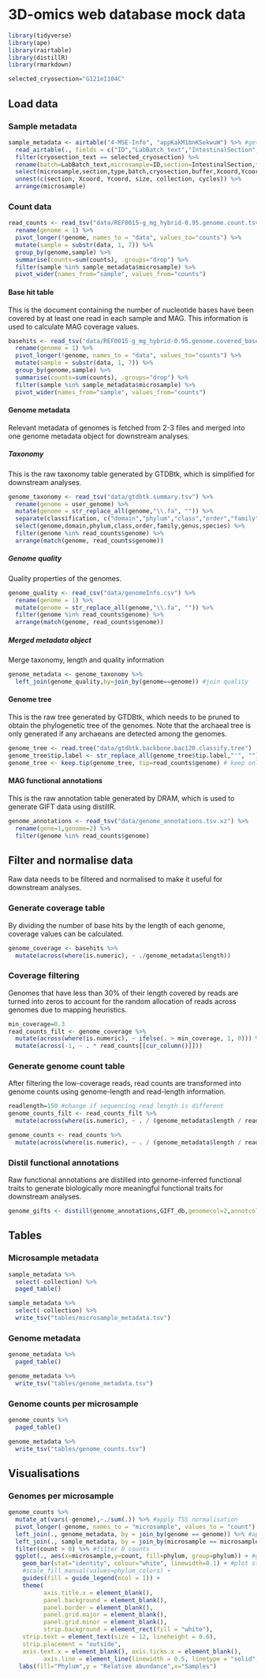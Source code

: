 # 3D-omics web database mock data

```r
library(tidyverse)
library(ape)
library(rairtable)
library(distillR)
library(rmarkdown)
```

```r
selected_cryosection="G121eI104C"
```

## Load data

### Sample metadata

```r
sample_metadata <- airtable("4-MSE-Info", "appKakM1bnKSekwuW") %>% #get base ID from Airtable browser URL
  read_airtable(., fields = c("ID","LabBatch_text","IntestinalSection","SampleType","Xcoord","Ycoord","size","cryosection_text","buffer_text","Collection_Success","UsedCycles"), id_to_col = TRUE) %>% #get 3 columns from MAGs table
  filter(cryosection_text == selected_cryosection) %>%
  rename(batch=LabBatch_text,microsample=ID,section=IntestinalSection,type=SampleType,cryosection=cryosection_text,buffer=buffer_text,collection=Collection_Success,cycles=UsedCycles) %>%
  select(microsample,section,type,batch,cryosection,buffer,Xcoord,Ycoord,size,collection,cycles) %>%
  unnest(c(section, Xcoord, Ycoord, size, collection, cycles)) %>%
  arrange(microsample)
```

### Count data

```r
read_counts <- read_tsv("data/REF0015-g_mg_hybrid-0.95.genome.count.tsv.gz") %>%
  rename(genome = 1) %>%
  pivot_longer(!genome, names_to = "data", values_to="counts") %>%
  mutate(sample = substr(data, 1, 7)) %>%
  group_by(genome,sample) %>%
  summarise(counts=sum(counts), .groups="drop") %>%
  filter(sample %in% sample_metadata$microsample) %>% 
  pivot_wider(names_from="sample", values_from="counts")
```

#### Base hit table
This is the document containing the number of nucleotide bases have been covered by at least one read in each sample and MAG. This information is used to calculate MAG coverage values.

```r
basehits <- read_tsv("data/REF0015-g_mg_hybrid-0.95.genome.covered_bases.tsv.gz") %>%
  rename(genome = 1) %>%
  pivot_longer(!genome, names_to = "data", values_to="counts") %>%
  mutate(sample = substr(data, 1, 7)) %>%
  group_by(genome,sample) %>%
  summarise(counts=sum(counts), .groups="drop") %>%
  filter(sample %in% sample_metadata$microsample) %>% 
  pivot_wider(names_from="sample", values_from="counts")
```

#### Genome metadata
Relevant metadata of genomes is fetched from 2-3 files and merged into one genome metadata object for downstream analyses.

##### Taxonomy
This is the raw taxonomy table generated by GTDBtk, which is simplified for downstream analyses.
```r
genome_taxonomy <- read_tsv("data/gtdbtk.summary.tsv") %>%
  rename(genome = user_genome) %>%
  mutate(genome = str_replace_all(genome,"\\.fa", "")) %>%
  separate(classification, c("domain","phylum","class","order","family","genus","species"),  sep =";") %>%
  select(genome,domain,phylum,class,order,family,genus,species) %>%
  filter(genome %in% read_counts$genome) %>% 
  arrange(match(genome, read_counts$genome))
```

##### Genome quality
Quality properties of the genomes. 
```r
genome_quality <- read_csv("data/genomeInfo.csv") %>%
  rename(genome = 1) %>%
  mutate(genome = str_replace_all(genome,"\\.fa", "")) %>%
  filter(genome %in% read_counts$genome) %>% 
  arrange(match(genome, read_counts$genome)) 
```

##### Merged metadata object
Merge taxonomy, length and quality information
```r
genome_metadata <- genome_taxonomy %>%
  left_join(genome_quality,by=join_by(genome==genome)) #join quality
```

#### Genome tree
This is the raw tree generated by GTDBtk, which needs to be pruned to obtain the phylogenetic tree of the genomes. Note that the archaeal tree is only generated if any archaeans are detected among the genomes.
```r
genome_tree <- read.tree("data/gtdbtk.backbone.bac120.classify.tree")
genome_tree$tip.label <- str_replace_all(genome_tree$tip.label,"'", "") #remove single quotes in MAG names
genome_tree <- keep.tip(genome_tree, tip=read_counts$genome) # keep only MAG tips
```

#### MAG functional annotations
This is the raw annotation table generated by DRAM, which is used to generate GIFT data using distillR.
```r
genome_annotations <- read_tsv("data/genome_annotations.tsv.xz") %>%
  rename(gene=1,genome=2) %>% 
  filter(genome %in% read_counts$genome)
```

## Filter and normalise data
Raw data needs to be filtered and normalised to make it useful for downstream analyses. 

### Generate coverage table
By dividing the number of base hits by the length of each genome, coverage values can be calculated.

```r
genome_coverage <- basehits %>%
  mutate(across(where(is.numeric), ~ ./genome_metadata$length))
```

### Coverage filtering
Genomes that have less than 30% of their length covered by reads are turned into zeros to account for the random allocation of reads across genomes due to mapping heuristics. 

```r
min_coverage=0.3
read_counts_filt <- genome_coverage %>%
  mutate(across(where(is.numeric), ~ ifelse(. > min_coverage, 1, 0))) %>%
  mutate(across(-1, ~ . * read_counts[[cur_column()]])) 
```

### Generate genome count table
After filtering the low-coverage reads, read counts are transformed into genome counts using genome-length and read-length information.

```r
readlength=150 #change if sequencing read length is different
genome_counts_filt <- read_counts_filt %>%
  mutate(across(where(is.numeric), ~ . / (genome_metadata$length / readlength) ))

genome_counts <- read_counts %>%
  mutate(across(where(is.numeric), ~ . / (genome_metadata$length / readlength) ))
```

### Distil functional annotations
Raw functional annotations are distilled into genome-inferred functional traits to generate biologically more meaningful functional traits for downstream analyses.

```r
genome_gifts <- distill(genome_annotations,GIFT_db,genomecol=2,annotcol=c(9,10,19))
```

## Tables

### Microsample metadata

```r
sample_metadata %>% 
  select(-collection) %>% 
  paged_table()

sample_metadata %>% 
  select(-collection) %>% 
  write_tsv("tables/microsample_metadata.tsv")
```

### Genome metadata

```r
genome_metadata %>% 
  paged_table()

genome_metadata %>% 
  write_tsv("tables/genome_metadata.tsv")
```

### Genome counts per microsample

```r
genome_counts %>% 
  paged_table()

genome_metadata %>% 
  write_tsv("tables/genome_counts.tsv")
```

## Visualisations

### Genomes per microsample

```r
genome_counts %>% 
  mutate_at(vars(-genome),~./sum(.)) %>% #apply TSS normalisation
  pivot_longer(-genome, names_to = "microsample", values_to = "count") %>% #reduce to minimum number of columns
  left_join(., genome_metadata, by = join_by(genome == genome)) %>% #append genome metadata
  left_join(., sample_metadata, by = join_by(microsample == microsample)) %>% #append sample metadata
  filter(count > 0) %>% #filter 0 counts
  ggplot(., aes(x=microsample,y=count, fill=phylum, group=phylum)) + #grouping enables keeping the same sorting of taxonomic units
    geom_bar(stat="identity", colour="white", linewidth=0.1) + #plot stacked bars with white borders
    #scale_fill_manual(values=phylum_colors) +
    guides(fill = guide_legend(ncol = 1)) +
    theme(
          axis.title.x = element_blank(),
          panel.background = element_blank(),
          panel.border = element_blank(),
          panel.grid.major = element_blank(),
          panel.grid.minor = element_blank(),
          strip.background = element_rect(fill = "white"),
    strip.text = element_text(size = 12, lineheight = 0.6),
    strip.placement = "outside",
    axis.text.x = element_blank(), axis.ticks.x = element_blank(),
          axis.line = element_line(linewidth = 0.5, linetype = "solid", colour = "black")) +
   labs(fill="Phylum",y = "Relative abundance",x="Samples")

```
